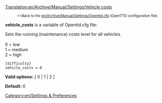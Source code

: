 [[Translation:en/Archive/Manual/Settings/Vehicle costs]]

:<small><<Back to the [[en/Archive/Manual/Settings/Openttd.cfg]] (OpenTTD configuration file)</small>


'''vehicle_costs''' is a variable of Openttd.cfg file:

Sets the running (maintenance) costs level for all vehicles.<br><br>
0 = low<br>
1 = medium<br>
2 = high<br>

<pre>
[difficulty]
vehicle_costs = 0
</pre>

'''Valid options:''' [ 0 | 1 | 2 ]

'''Default:''' 0


[[Category:en/Settings & Preferences]]